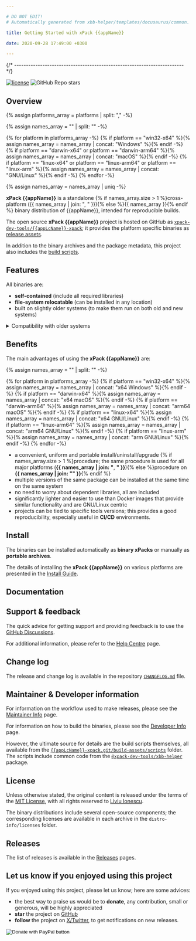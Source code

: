 ```yaml
---

# DO NOT EDIT!
# Automatically generated from xbb-helper/templates/docusaurus/common.

title: Getting Started with xPack {{appName}}

date: 2020-09-28 17:49:00 +0300

---
```



{/* ------------------------------------------------------------------------ */}

[![license](https://img.shields.io/github/license/xpack-dev-tools/{{appLcName}}-xpack)](https://github.com/xpack-dev-tools/{{appLcName}}-xpack/blob/xpack/LICENSE)
![GitHub Repo stars](https://img.shields.io/github/stars/xpack-dev-tools/{{appLcName}}-xpack)

## Overview

{% assign platforms_array = platforms | split: "," -%}

{% assign names_array = "" | split: "" -%}

{% for platform in platforms_array -%}
{% if platform == "win32-x64" %}{% assign names_array = names_array | concat: "Windows" %}{% endif -%}
{% if platform == "darwin-x64" or platform == "darwin-arm64" %}{% assign names_array = names_array | concat: "macOS" %}{% endif -%}
{% if platform == "linux-x64" or platform == "linux-arm64" or platform == "linux-arm" %}{% assign names_array = names_array | concat: "GNU/Linux" %}{% endif -%}
{% endfor -%}

{% assign names_array = names_array | uniq -%}

**xPack {{appName}}** is a standalone
{% if names_array.size > 1 %}cross-platform ({{ names_array | join: ", " }}){% else %}{{ names_array }}{% endif %}
binary distribution of {{appName}},
intended for reproducible builds.

<Overview/>

The open source **xPack {{appName}}** project is hosted on GitHub as
[`xpack-dev-tools/{{appLcName}}-xpack`](https://github.com/xpack-dev-tools/{{appLcName}}-xpack);
it provides the platform specific binaries as
[release assets](https://github.com/xpack-dev-tools/{{appLcName}}-xpack/releases).

In addition to the binary archives and the package metadata,
this project also includes the
[build scripts](https://github.com/xpack-dev-tools/{{appLcName}}-xpack/tree/xpack/build-assets/scripts).

<UpgradeNotice/>

## Features

All binaries are:

- **self-contained** (include all required libraries)
- **file-system relocatable** (can be installed in any location)
- built on slightly older systems (to make them run on both old and new systems)

<details>
<summary>Compatibility with older systems</summary>

Given that most operating systems maintain significant compatibility
with older versions, building an application on an older system ensures
that the same binary can run on newer versions. Conversely, building an
application on a newer system may utilize library features that are
not available in older versions, making backward compatibility less
feasible.

</details>

## Benefits

The main advantages of using the **xPack {{appName}}** are:

{% assign names_array = "" | split: "" -%}

{% for platform in platforms_array -%}
{% if platform == "win32-x64" %}{% assign names_array = names_array | concat: "x64 Windows" %}{% endif -%}
{% if platform == "darwin-x64" %}{% assign names_array = names_array | concat: "x64 macOS" %}{% endif -%}
{% if platform == "darwin-arm64" %}{% assign names_array = names_array | concat: "arm64 macOS" %}{% endif -%}
{% if platform == "linux-x64" %}{% assign names_array = names_array | concat: "x64 GNU/Linux" %}{% endif -%}
{% if platform == "linux-arm64" %}{% assign names_array = names_array | concat: "arm64 GNU/Linux" %}{% endif -%}
{% if platform == "linux-arm" %}{% assign names_array = names_array | concat: "arm GNU/Linux" %}{% endif -%}
{% endfor -%}

- a convenient, uniform and portable install/uninstall/upgrade
{% if names_array.size > 1 %}procedure; the same procedure is used for all major
  platforms (**{{ names_array | join: "**, **" }}**){% else %}procedure on **{{ names_array | join: "" }}**{% endif %}
- multiple versions of the same package can be installed at the same time on
  the same system
- no need to worry about dependent libraries, all are included
- significantly lighter and easier to use than Docker images that provide
  similar functionality and are GNU/Linux centric
- projects can be tied to specific tools versions; this provides a good
  reproducibility, especially useful in **CI/CD** environments.

<OtherBenefits/>

<Compatibility/>

## Install

The binaries can be installed automatically as **binary xPacks** or manually as
**portable archives**.

The details of installing the **xPack {{appName}}** on various platforms are
presented in the
[Install Guide](/docs/install/).

## Documentation

<Documentation/>

<ReleaseSchedule/>

## Support & feedback

The quick advice for getting support and providing feedback is to use the
[GitHub Discussions](https://github.com/xpack-dev-tools/{{appLcName}}-xpack/discussions/).

For additional information, please refer to the
[Help Centre](/docs/support/) page.

## Change log

The release and change log is available in the repository
[`CHANGELOG.md`](https://github.com/xpack-dev-tools/{{appLcName}}-xpack/blob/xpack/CHANGELOG.md) file.

## Maintainer & Developer information

For information on the workflow used to make releases, please see the
[Maintainer Info](/docs/maintainer/) page.

For information on how to build the binaries, please see the
[Developer Info](/docs/developer/) page.

However, the ultimate source for details are the build scripts themselves,
all available from the
[`{{appLcName}}-xpack.git/build-assets/scripts`](https://github.com/xpack-dev-tools/{{appLcName}}-xpack/tree/xpack/build-assets/scripts/)
folder. The scripts include common code from the [`@xpack-dev-tools/xbb-helper`](https://github.com/xpack-dev-tools/xbb-helper-xpack) package.

## License

Unless otherwise stated, the original content is released under the terms of the
[MIT License](https://opensource.org/licenses/mit/),
with all rights reserved to
[Liviu Ionescu](https://github.com/ilg-ul).

The binary distributions include several open-source components; the
corresponding licenses are available in each archive in the
`distro-info/licenses` folder.

## Releases

The list of releases is available in the [Releases](/docs/releases/) pages.

## Let us know if you enjoyed using this project

If you enjoyed using this project, please let us know; here are some advices:

- the best way to praise us would be to **donate**, any contribution, small or
generous, will be highly appreciated
- **star** the project on [GitHub](https://github.com/xpack-dev-tools/{{appLcName}}-xpack/)
- **follow** the project on [X/Twitter](https://twitter.com/xpack_project/),
to get notifications on new releases.

<form action="https://www.paypal.com/cgi-bin/webscr" method="post" target="_top">
<input type="hidden" name="cmd" value="_s-xclick" />
<input type="hidden" name="hosted_button_id" value="5MFRG9ZRBETQ8" />
<input type="image" src="https://www.paypalobjects.com/en_US/i/btn/btn_donate_SM.gif" border="0" name="submit" title="PayPal - The safer, easier way to pay online!" alt="Donate with PayPal button" />
<img alt="." border="0" src="https://www.paypal.com/en_US/i/scr/pixel.gif" width="1" height="1" />
</form>
